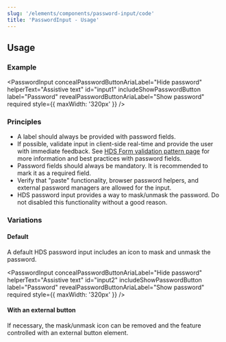 ```yaml
---
slug: '/elements/components/password-input/code'
title: 'PasswordInput - Usage'
---
```



## Usage

### Example
<PasswordInput
  concealPasswordButtonAriaLabel="Hide password"
  helperText="Assistive text"
  id="input1"
  includeShowPasswordButton
  label="Password"
  revealPasswordButtonAriaLabel="Show password"
  required
  style={{ maxWidth: '320px' }}
/>

### Principles
- A label should always be provided with password fields.
- If possible, validate input in client-side real-time and provide the user with immediate feedback. See [HDS Form validation pattern page](/patterns/form-validation) for more information and best practices with password fields.
- Password fields should always be mandatory. It is recommended to mark it as a required field.
- Verify that "paste" functionality, browser password helpers, and external password managers are allowed for the input.
- HDS password input provides a way to mask/unmask the password. Do not disabled this functionality without a good reason.

### Variations

#### Default
A default HDS password input includes an icon to mask and unmask the password.

<PasswordInput
  concealPasswordButtonAriaLabel="Hide password"
  helperText="Assistive text"
  id="input2"
  includeShowPasswordButton
  label="Password"
  revealPasswordButtonAriaLabel="Show password"
  required
  style={{ maxWidth: '320px' }}
/>

#### With an external button
If necessary, the mask/unmask icon can be removed and the feature controlled with an external button element.

